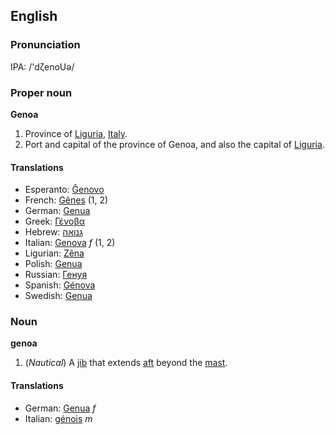 ==English==

===Pronunciation===
IPA: /'dζenoUə/

===Proper noun===
'''Genoa'''

#Province of [[Liguria]], [[Italy]].
#Port and capital of the province of Genoa, and also the capital of [[Liguria]].

====Translations====

*Esperanto: [[Ĝenovo]]
*French: [[Gênes]] (1, 2)
*German: [[Genua]]
*Greek: [[Γένοβα]]
*Hebrew: [[גנואה]]
*Italian: [[Genova]] ''f'' (1, 2)
*Ligurian: [[Zêna]]
*Polish: [[Genua]]
*Russian: [[Генуя]]
*Spanish: [[Génova]]
*Swedish: [[Genua]]

===Noun===
'''genoa'''

#(''Nautical'') A [[jib]] that extends [[aft]] beyond the [[mast]].

====Translations====

*German: [[Genua]] ''f''
*Italian: [[génois]] ''m''